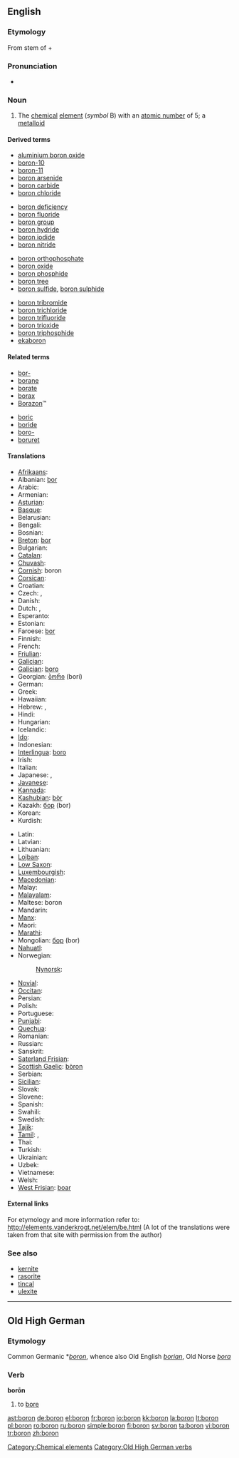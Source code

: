 ==English==
{{elements|B|beryllium|Be|carbon|C}}

===Etymology===
From stem of {{term|borax}} + {{term|-on||ending used to form names of substances}}

===Pronunciation===
* {{hyphenation|bo|ron}}

===Noun===
{{en-noun|-}}
{{wikipedia}}

# The [[chemical]] [[element]] (''symbol'' B) with an [[atomic number]] of 5; a [[metalloid]]

====Derived terms====
{{rel-top4|terms derived from boron}}
* [[aluminium boron oxide]]
* [[boron-10]]
* [[boron-11]]
* [[boron arsenide]]
* [[boron carbide]]
* [[boron chloride]]
{{rel-mid4}}
* [[boron deficiency]]
* [[boron fluoride]]
* [[boron group]]
* [[boron hydride]]
* [[boron iodide]]
* [[boron nitride]]
{{rel-mid4}}
* [[boron orthophosphate]]
* [[boron oxide]]
* [[boron phosphide]]
* [[boron tree]]
* [[boron sulfide]], [[boron sulphide]]
{{rel-mid4}}
* [[boron tribromide]]
* [[boron trichloride]]
* [[boron trifluoride]]
* [[boron trioxide]]
* [[boron triphosphide]]
* [[ekaboron]]
{{rel-bottom}}

====Related terms====
{{top2}}
* [[bor-]]
* [[borane]]
* [[borate]]
* [[borax]]
* [[Borazon]]&trade;
{{mid2}}
* [[boric]]
* [[boride]]
* [[boro-]]
* [[boruret]]
{{bottom}}

====Translations====
{{trans-top|chemical element}}
* [[Afrikaans]]: {{t-|af|boor}}
* Albanian: [[bor]]
* Arabic: {{t-|ar|بورون|m|tr=bórun|sc=Arab}}
* Armenian: {{t-|hy|բոր|tr=bor}}
* [[Asturian]]: {{t+|ast|boru}}
* [[Basque]]: {{t-|eu|boroa}}
* Belarusian: {{t-|be|бор|m|sc=Cyrl|tr=bor}}
* Bengali: {{t-|bn|বোরন}}
* Bosnian: {{t-|bs|bor}}
* [[Breton]]: [[bor]]
* Bulgarian: {{t+|bg|бор|m|sc=Cyrl|tr=bor}}
* [[Catalan]]: {{t-|ca|bor|m}}
* [[Chuvash]]: {{tø|cv|бор|sc=Cyrl}}
* [[Cornish]]: boron
* [[Corsican]]: {{t-|co|boru}}
* Croatian: {{t-|hr|bor}}
* Czech: {{t+|cs|bor|m}}, {{t+|cs|bór|m}}
* Danish: {{t+|da|bor}}
* Dutch: {{t+|nl|boor|n}}, {{t+|nl|borium|n}}
* Esperanto: {{t-|eo|boro}}
* Estonian: {{t-|et|boor}}
* Faroese: [[bor]]
* Finnish: {{t+|fi|boori}}
* French: {{t+|fr|bore|m}}
* [[Friulian]]: {{tø|fur|bôr}}
* [[Galician]]: {{t+|gl|boro}}
* [[Galician]]: [[boro]]
* Georgian: [[ბორი]] (bori)
* German: {{t+|de|Bor|n}}
* Greek: {{t+|el|βόριο|n|tr=vórion|sc=Grek}}
* Hawaiian: {{tø|haw|boron}}
* Hebrew: {{t-|he|בורון}}, {{t-|he|בור|tr=bor}}
* Hindi: {{t-|hi|बोरॉन}}
* Hungarian: {{t+|hu|bór}}
* Icelandic: {{t+|is|bór}}
* [[Ido]]: {{t-|io|borono}}
* Indonesian: {{t-|id|boron}}
* [[Interlingua]]: [[boro]]
* Irish: {{t-|ga|bórón}}
* Italian: {{t+|it|boro|m}}
* Japanese: {{t+|ja|ホウ素|tr=ほうそ, hōso}}, {{t|ja|硼素}}
* [[Javanese]]: {{t-|jv|boron}}
* [[Kannada]]: {{t-|kn|ಬೊರಾನ}}
* [[Kashubian]]: [[bòr]]
* Kazakh: [[бор]] (bor)
* Korean: {{t+|ko|붕소|tr=硼素, bungso}}
* Kurdish: {{t-|ku|boron}}
{{trans-mid}}
* Latin: {{t+|la|borium}}
* Latvian: {{t-|lv|bors}}
* Lithuanian: {{t+|lt|boras}}
* [[Lojban]]: {{t-|jbo|jicmrboro}}
* [[Low Saxon]]: {{t-|nds|bor}}
* [[Luxembourgish]]: {{t-|lb|Bor}}
* [[Macedonian]]: {{t-|mk|бор|tr=bor|sc=Cyrl}}
* Malay: {{t-|ms|boron}}
* [[Malayalam]]: {{t-|ml|ബോറോണ}}
* Maltese: boron
* Mandarin: {{t+|zh|硼|tr=péng}}
* [[Manx]]: {{t-|gv|boron}}
* Maori: {{t-|mi|pūtiwha}}
* [[Marathi]]: {{t-|mr|बोरॉन}}
* Mongolian: [[бор]] (bor)
* [[Nahuatl]]: {{t-|nah|xacoiztatl}}
* Norwegian: {{t+|no|bor}}
*: [[Nynorsk]]: {{t-|nn|grunnstoffet bor}}
* [[Novial]]: {{tø|nov|bore}}
* [[Occitan]]: {{t-|oc|bòr}}
* Persian: {{t-|fa|بور|sc=fa-Arab}}
* Polish: {{t+|pl|bor|m}}
* Portuguese: {{t+|pt|boro|m}}
* [[Punjabi]]: {{t-|pa|ਬਰਾਨ}}
* [[Quechua]]: {{t-|qu|boru}}
* Romanian: {{t+|ro|bor|n}}
* Russian: {{t+|ru|бор|m|tr=bor|sc=Cyrl}}
* Sanskrit: {{t-|sa|बोरान}}
* [[Saterland Frisian]]: {{tø|stq|bor}}
* [[Scottish Gaelic]]: [[bòron]]
* Serbian: {{t-|sr|бор|tr=bor|sc=Cyrl}}
* [[Sicilian]]: {{t+|scn|boru}}
* Slovak: {{t-|sk|bór}}
* Slovene: {{t+|sl|bor}}
* Spanish: {{t+|es|boro|m}}
* Swahili: {{t-|sw|boroni}}
* Swedish: {{t+|sv|bor}}
* [[Tajik]]: {{t-|tg|бор|sc=Cyrl}}
* [[Tamil]]: {{t-|ta|போரான}}, {{t|ta|கார்மம்|tr=kaar-mam}}
* Thai: {{t-|th|โบรอน|tr=bōron|sc=Thai}}
* Turkish: {{t+|tr|bor}}
* Ukrainian: {{t+|uk|бор}}
* Uzbek: {{t-|uz|bor|sc=Cyrl}}
* Vietnamese: {{t+|vi|bo}}
* Welsh: {{t-|cy|boron}}
* [[West Frisian]]: [[boar]]
{{trans-bottom}}

====External links====
For etymology and more information refer to:
http://elements.vanderkrogt.net/elem/be.html
(A lot of the translations were taken from that site with permission from the author)

===See also===
* [[kernite]]
* [[rasorite]]
* [[tincal]]
* [[ulexite]]

[[Category:Chemical elements]]

----

==Old High German==

===Etymology===
Common Germanic *''[[boron]]'', whence also Old English ''[[borian]]'', Old Norse ''[[bora]]''

===Verb===
'''borōn'''

# to [[bore]]

[[Category:Old High German verbs]]

[[ast:boron]]
[[de:boron]]
[[el:boron]]
[[fr:boron]]
[[io:boron]]
[[kk:boron]]
[[la:boron]]
[[lt:boron]]
[[pl:boron]]
[[ro:boron]]
[[ru:boron]]
[[simple:boron]]
[[fi:boron]]
[[sv:boron]]
[[ta:boron]]
[[vi:boron]]
[[tr:boron]]
[[zh:boron]]